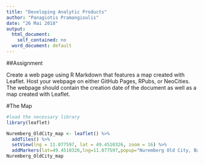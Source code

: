 ```yaml
---
title: "Developing Analytic Products"
author: "Panagiotis Pramangioulis"
date: "26 Mai 2018"
output:
  html_document:
    self_contained: no
  word_document: default
---
```



##Assignment 

Create a web page using R Markdown that features a map created with Leaflet. Host your webpage on either GitHub Pages, RPubs, or NeoCities. The webpage should contain the creation date of the document as well as a map created with Leaflet.

#The Map

```r
#load the necessary library
library(leaflet)

Nuremberg_OldCity_map <- leaflet() %>%
  addTiles() %>%
  setView(lng = 11.077597, lat = 49.4510326, zoom = 16) %>%
  addMarkers(lat=49.4510326,lng=11.077597,popup="Nuremberg Old City, Bavaria, Germany")
Nuremberg_OldCity_map
```

